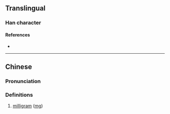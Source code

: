 {{character info}}
==Translingual==

===Han character===
{{Han char|rn=10|rad=儿|as=09|sn=11|four=|canj=JUHQU|ids=⿺克毛}}

====References====
* {{Han ref|kx=0125.201|dkj=01388|dj=0266.020|hdz=31998.020|uh=515E|ud=20830|bh=A25B|bd=41563}}

----

==Chinese==
{{zh-forms}}

===Pronunciation===
{{zh-pron
|m=máokè
|c=hou4 hak1
|mc=
|oc=
|ma=
|cat=n
}}

===Definitions===
{{zh-hanzi}}

# {{lb|zh|obsolete|abbreviation}} [[milligram]] ([[mg]])